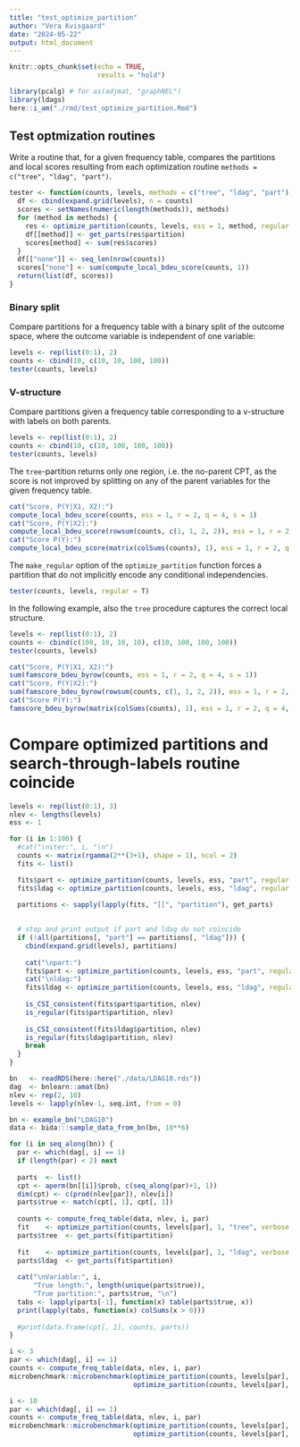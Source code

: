 ```yaml
---
title: "test_optimize_partition"
author: "Vera Kvisgaard"
date: "2024-05-22"
output: html_document
---
```


```r
knitr::opts_chunk$set(echo = TRUE, 
                      results = "hold")
```

```r
library(pcalg) # for as(adjmat, "graphNEL")
library(ldags)
here::i_am("./rmd/test_optimize_partition.Rmd")
```

## Test optmization routines
Write a routine that, for a given frequency table, compares the partitions and local scores resulting from each optimization routine `methods = c("tree", "ldag", "part")`.
```r
tester <- function(counts, levels, methods = c("tree", "ldag", "part"), regular = F) {
  df <- cbind(expand.grid(levels), n = counts)
  scores <- setNames(numeric(length(methods)), methods)
  for (method in methods) {
    res <- optimize_partition(counts, levels, ess = 1, method, regular = regular)
    df[[method]] <- get_parts(res$partition)
    scores[method] <- sum(res$scores)
  }
  df[["none"]] <- seq_len(nrow(counts))
  scores["none"] <- sum(compute_local_bdeu_score(counts, 1))
  return(list(df, scores))
}
```

### Binary split
Compare partitions for a frequency table with a binary split of the outcome space, where the outcome variable is independent of one variable:
```r
levels <- rep(list(0:1), 2)
counts <- cbind(10, c(10, 10, 100, 100))
tester(counts, levels)
```
### V-structure
Compare partitions given a frequency table corresponding to a v-structure with labels on both parents.
```r
levels <- rep(list(0:1), 2)
counts <- cbind(10, c(10, 100, 100, 100))
tester(counts, levels)
```
The `tree`-partition returns only one region, i.e. the no-parent CPT, as the score is not improved by splitting on any of the parent variables for the given frequency table. 
```r
cat("Score, P(Y|X1, X2):")
compute_local_bdeu_score(counts, ess = 1, r = 2, q = 4, s = 1)
cat("Score, P(Y|X2):")
compute_local_bdeu_score(rowsum(counts, c(1, 1, 2, 2)), ess = 1, r = 2, q = 4, s = c(2, 2))
cat("Score P(Y):")
compute_local_bdeu_score(matrix(colSums(counts), 1), ess = 1, r = 2, q = 4, s = 4)
```
The `make_regular` option of the `optimize_partition` function forces a partition that do not implicitly encode any conditional independencies.
```r
tester(counts, levels, regular = T)
```



In the following example, also the `tree` procedure captures the correct local structure.
```r
levels <- rep(list(0:1), 2)
counts <- cbind(c(100, 10, 10, 10), c(10, 100, 100, 100))
tester(counts, levels)
```

```r
cat("Score, P(Y|X1, X2):")
sum(famscore_bdeu_byrow(counts, ess = 1, r = 2, q = 4, s = 1))
cat("Score, P(Y|X2):")
sum(famscore_bdeu_byrow(rowsum(counts, c(1, 1, 2, 2)), ess = 1, r = 2, q = 4, s = c(2, 2)))
cat("Score P(Y):")
famscore_bdeu_byrow(matrix(colSums(counts), 1), ess = 1, r = 2, q = 4, s = 4)
```


# Compare optimized partitions and search-through-labels routine coincide
```r

levels <- rep(list(0:1), 3)
nlev <- lengths(levels)
ess <- 1

for (i in 1:100) {
  #cat("\niter:", i, "\n")
  counts <- matrix(rgamma(2**(3+1), shape = 1), ncol = 2)
  fits <- list()

  fits$part <- optimize_partition(counts, levels, ess, "part", regular = F, F)
  fits$ldag <- optimize_partition(counts, levels, ess, "ldag", regular = F, F)

  partitions <- sapply(lapply(fits, "[[", "partition"), get_parts)
  
  
  # stop and print output if part and ldag do not coincide
  if (!all(partitions[, "part"] == partitions[, "ldag"])) {
    cbind(expand.grid(levels), partitions)
    
    cat("\npart:")
    fits$part <- optimize_partition(counts, levels, ess, "part", regular = F, T)
    cat("\nldag:")
    fits$ldag <- optimize_partition(counts, levels, ess, "ldag", regular = F, T)
    
    is_CSI_consistent(fits$part$partition, nlev)
    is_regular(fits$part$partition, nlev)
    
    is_CSI_consistent(fits$ldag$partition, nlev)
    is_regular(fits$ldag$partition, nlev)
    break
  }
}


```



```r
bn   <- readRDS(here::here("./data/LDAG10.rds"))
dag  <- bnlearn::amat(bn)
nlev <- rep(2, 10)  
levels <- lapply(nlev-1, seq.int, from = 0)

bn <- example_bn("LDAG10")
data <- bida:::sample_data_from_bn(bn, 10**6)

for (i in seq_along(bn)) {
  par <- which(dag[, i] == 1)
  if (length(par) < 2) next 
  
  parts  <- list()
  cpt <- aperm(bn[[i]]$prob, c(seq_along(par)+1, 1))
  dim(cpt) <- c(prod(nlev[par]), nlev[i]) 
  parts$true <- match(cpt[, 1], cpt[, 1]) 
  
  counts <- compute_freq_table(data, nlev, i, par)
  fit    <- optimize_partition(counts, levels[par], 1, "tree", verbose = F)
  parts$tree  <- get_parts(fit$partition)
  
  fit    <- optimize_partition(counts, levels[par], 1, "ldag", verbose = F)
  parts$ldag  <- get_parts(fit$partition)
  
  cat("\nVariable:", i, 
      "True length:", length(unique(parts$true)), 
      "True partition:", parts$true, "\n")
  tabs <- lapply(parts[-1], function(x) table(parts$true, x))
  print(lapply(tabs, function(x) colSums(x > 0)))
  
  #print(data.frame(cpt[, 1], counts, parts))
}            
```


```r

i <- 3
par <- which(dag[, i] == 1)
counts <- compute_freq_table(data, nlev, i, par)
microbenchmark::microbenchmark(optimize_partition(counts, levels[par], 1, "part"),
                               optimize_partition(counts, levels[par], 1, "ldag"))

i <- 10
par <- which(dag[, i] == 1)
counts <- compute_freq_table(data, nlev, i, par)
microbenchmark::microbenchmark(optimize_partition(counts, levels[par], 1, "part"),
                               optimize_partition(counts, levels[par], 1, "ldag"))
```




